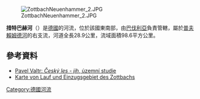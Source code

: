 {{No footnotes|time=2020-12-19T08:08:07+00:00}}
{{Coord|49.61453|N|12.42465|E|display=title}}
[[Image:ZottbachNeuenhammer_2.JPG|right]]

'''措特巴赫河'''（{{lang-de|Zottbach}}）是[[德國|德國]]的河流，位於該國東南部，由[[巴伐利亞|巴伐利亞]]負責管轄，屬於[[普夫賴姆德河|普夫賴姆德河]]的右支流，河道全長28.9公里，流域面積98.6平方公里。

==參考資料==
* [http://www.urbioprojekt-valtr.cz/download1/USCL_navrhova_cast.pdf Pavel Valtr: ''Český les - jih'', územní studie] {{Wayback|url=http://www.urbioprojekt-valtr.cz/download1/USCL_navrhova_cast.pdf |date=20200922021122 }}
* [http://geoportal.bayern.de/bayernatlas/?bgLayer=tk&X=5507512.41&Y=4531079.10&zoom=10&lang=de&topic=ba&catalogNodes=122 Karte von Lauf und Einzugsgebiet des Zottbachs] {{Wayback|url=http://geoportal.bayern.de/bayernatlas/?bgLayer=tk&X=5507512.41&Y=4531079.10&zoom=10&lang=de&topic=ba&catalogNodes=122 |date=20200925163801 }}

{{Germany-geo-stub}}
[[Category:德國河流|Category:德國河流]]